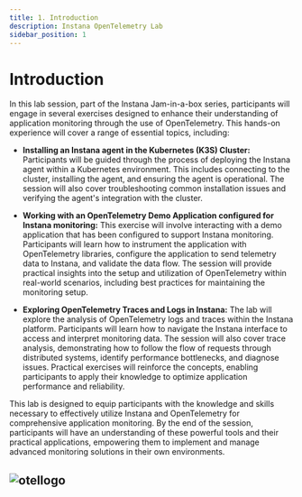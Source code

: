 ```yaml
---
title: 1. Introduction
description: Instana OpenTelemetry Lab
sidebar_position: 1
---
```


# Introduction

In this lab session, part of the Instana Jam-in-a-box series, participants will engage in several exercises designed to enhance their understanding of application monitoring through the use of OpenTelemetry. 
This hands-on experience will cover a range of essential topics, including:

- **Installing an Instana agent in the Kubernetes (K3S) Cluster:** Participants will be guided through the process of deploying the Instana agent within a Kubernetes environment. 
This includes connecting to the cluster, installing the agent, and ensuring the agent is operational. The session will also cover troubleshooting common installation issues and verifying the agent's integration with the cluster.

- **Working with an OpenTelemetry Demo Application configured for Instana monitoring:** This exercise will involve interacting with a demo application that has been configured to support Instana monitoring.
Participants will learn how to instrument the application with OpenTelemetry libraries, configure the application to send telemetry data to Instana, and validate the data flow. 
The session will provide practical insights into the setup and utilization of OpenTelemetry within real-world scenarios, including best practices for maintaining the monitoring setup.

- **Exploring OpenTelemetry Traces and Logs in Instana:** The lab will explore the analysis of OpenTelemetry logs and traces within the Instana platform.
Participants will learn how to navigate the Instana interface to access and interpret monitoring data. The session will 
also cover trace analysis, demonstrating how to follow the flow of requests through distributed systems, identify performance bottlenecks, and diagnose issues. Practical exercises will reinforce the concepts, 
enabling participants to apply their knowledge to optimize application performance and reliability.

This lab is designed to equip participants with the knowledge and skills necessary to effectively utilize Instana and OpenTelemetry for comprehensive application monitoring. 
By the end of the session, participants will have an understanding of these powerful tools and their practical applications, empowering them to implement and manage advanced monitoring solutions in their own environments.

![otellogo](images/opentelemetry.png)
---
